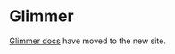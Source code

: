 
<Meta title="Components/Status and Feedback/Glimmer" />

# Glimmer

[Glimmer docs](https://atlantis.getjobber.com/components/Glimmer) have moved to the new site.

